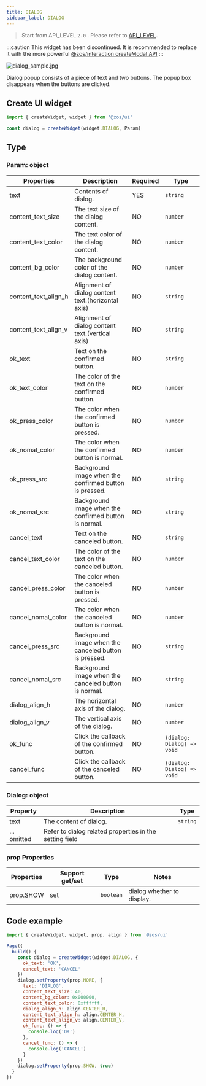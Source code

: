 ```yaml
---
title: DIALOG
sidebar_label: DIALOG
---
```


> Start from API_LEVEL `2.0` . Please refer to [API_LEVEL](../../../../../guides/framework/device/compatibility.md).

:::caution
This widget has been discontinued. It is recommended to replace it with the more powerful [@zos/interaction createModal API](../../interaction/createModal.mdx)
:::

![dialog_sample.jpg](/img/api/dialog_sample.jpg)

Dialog popup consists of a piece of text and two buttons. The popup box disappears when the buttons are clicked.

## Create UI widget

```js
import { createWidget, widget } from '@zos/ui'

const dialog = createWidget(widget.DIALOG, Param)
```

## Type

### Param: object

| Properties           | Description                                            | Required | Type                       |
| -------------------- | ------------------------------------------------------ | -------- | -------------------------- |
| text                 | Contents of dialog.                                    | YES      | `string`                   |
| content_text_size    | The text size of the dialog content.                  | NO       | `number`                   |
| content_text_color   | The text color of the dialog content.                  | NO       | `number`                   |
| content_bg_color     | The background color of the dialog content.            | NO       | `number`                   |
| content_text_align_h | Alignment of dialog content text.(horizontal axis)     | NO       | `string`                   |
| content_text_align_v | Alignment of dialog content text.(vertical axis)       | NO       | `string`                   |
| ok_text              | Text on the confirmed button.                          | NO       | `string`                   |
| ok_text_color        | The color of the text on the confirmed button.         | NO       | `number`                   |
| ok_press_color       | The color when the confirmed button is pressed.        | NO       | `number`                   |
| ok_nomal_color       | The color when the confirmed button is normal.         | NO       | `number`                   |
| ok_press_src         | Background image when the confirmed button is pressed. | NO       | `string`                   |
| ok_nomal_src         | Background image when the confirmed button is normal.  | NO       | `string`                   |
| cancel_text          | Text on the canceled button.                           | NO       | `string`                   |
| cancel_text_color    | The color of the text on the canceled button.          | NO       | `number`                   |
| cancel_press_color   | The color when the canceled button is pressed.         | NO       | `number`                   |
| cancel_nomal_color   | The color when the canceled button is normal.          | NO       | `number`                   |
| cancel_press_src     | Background image when the canceled button is pressed.  | NO       | `string`                   |
| cancel_nomal_src     | Background image when the canceled button is normal.   | NO       | `string`                   |
| dialog_align_h       | The horizontal axis of the dialog.                     | NO       | `number`                   |
| dialog_align_v       | The vertical axis of the dialog.                       | NO       | `number`                   |
| ok_func              | Click the callback of the confirmed button.            | NO       | `(dialog: Dialog) => void` |
| cancel_func          | Click the callback of the canceled button.             | NO       | `(dialog: Dialog) => void` |

### Dialog: object

| Property    | Description                                             | Type     |
| ----------- | ------------------------------------------------------- | -------- |
| text        | The content of dialog.                                  | `string` |
| ... omitted | Refer to dialog related properties in the setting field |

### prop Properties

| Properties     | Support get/set | Type      | Notes                      |
| -------------- | --------------- | --------- | -------------------------- |
| prop.SHOW | set             | `boolean` | dialog whether to display. |

## Code example

```js
import { createWidget, widget, prop, align } from '@zos/ui'

Page({
  build() {
    const dialog = createWidget(widget.DIALOG, {
      ok_text: 'OK',
      cancel_text: 'CANCEL'
    })
    dialog.setProperty(prop.MORE, {
      text: 'DIALOG',
      content_text_size: 40,
      content_bg_color: 0x000000,
      content_text_color: 0xffffff,
      dialog_align_h: align.CENTER_H,
      content_text_align_h: align.CENTER_H,
      content_text_align_v: align.CENTER_V,
      ok_func: () => {
        console.log('OK')
      },
      cancel_func: () => {
        console.log('CANCEL')
      }
    })
    dialog.setProperty(prop.SHOW, true)
  }
})
```
